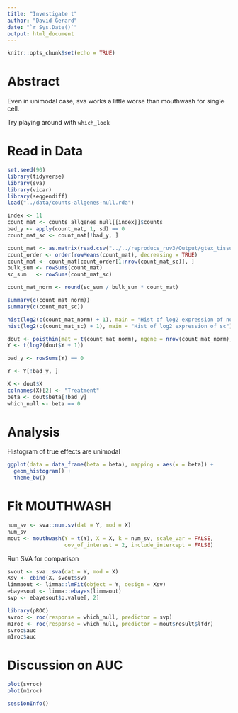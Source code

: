 ```yaml
---
title: "Investigate t"
author: "David Gerard"
date: "`r Sys.Date()`"
output: html_document
---
```


```r
knitr::opts_chunk$set(echo = TRUE)
```

# Abstract

Even in unimodal case, sva works a little worse than mouthwash for single cell.

Try playing around with `which_look`

# Read in Data

```r
set.seed(90)
library(tidyverse)
library(sva)
library(vicar)
library(seqgendiff)
load("../data/counts-allgenes-null.rda")

index <- 11
count_mat <- counts_allgenes_null[[index]]$counts 
bad_y <- apply(count_mat, 1, sd) == 0
count_mat_sc <- count_mat[!bad_y, ]  

count_mat <- as.matrix(read.csv("../../reproduce_ruv3/Output/gtex_tissue_gene_reads_v6p/blood.csv")[, 3:102])  
count_order <- order(rowMeans(count_mat), decreasing = TRUE)
count_mat <- count_mat[count_order[1:nrow(count_mat_sc)], ]
bulk_sum <- rowSums(count_mat)
sc_sum   <- rowSums(count_mat_sc)

count_mat_norm <- round(sc_sum / bulk_sum * count_mat)

summary(c(count_mat_norm))
summary(c(count_mat_sc))

hist(log2(c(count_mat_norm) + 1), main = "Hist of log2 expression of normalized bulk")
hist(log2(c(count_mat_sc) + 1), main = "Hist of log2 expression of sc")

dout <- poisthin(mat = t(count_mat_norm), ngene = nrow(count_mat_norm), nsamp = 100, prop_null = 0.1)
Y <- t(log2(dout$Y + 1))

bad_y <- rowSums(Y) == 0

Y <- Y[!bad_y, ]

X <- dout$X
colnames(X)[2] <- "Treatment"
beta <- dout$beta[!bad_y]
which_null <- beta == 0
```

# Analysis

Histogram of true effects are unimodal

```r
ggplot(data = data_frame(beta = beta), mapping = aes(x = beta)) +
  geom_histogram() +
  theme_bw()
```


# Fit MOUTHWASH

```r
num_sv <- sva::num.sv(dat = Y, mod = X)
num_sv
mout <- mouthwash(Y = t(Y), X = X, k = num_sv, scale_var = FALSE, 
                  cov_of_interest = 2, include_intercept = FALSE)
```

Run SVA for comparison

```r
svout <- sva::sva(dat = Y, mod = X)
Xsv <- cbind(X, svout$sv)
limmaout <- limma::lmFit(object = Y, design = Xsv)
ebayesout <- limma::ebayes(limmaout)
svp <- ebayesout$p.value[, 2]
```

```r
library(pROC)
svroc <- roc(response = which_null, predictor = svp)
m1roc <- roc(response = which_null, predictor = mout$result$lfdr)
svroc$auc
m1roc$auc
```

# Discussion on AUC


```r
plot(svroc)
plot(m1roc)
```

```r
sessionInfo()
```
